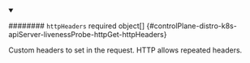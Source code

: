 


<details className="config-field" data-expandable="true" open>
<summary>

######## `httpHeaders` <span className="config-field-required" data-required="false">required</span> <span className="config-field-type">object[]</span> <span className="config-field-default"></span> <span className="config-field-enum"></span> {#controlPlane-distro-k8s-apiServer-livenessProbe-httpGet-httpHeaders}

Custom headers to set in the request. HTTP allows repeated headers.

</summary>

<PartialHttpheadersreference />


</details>
